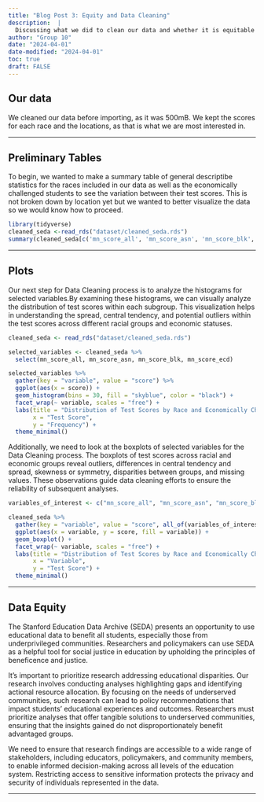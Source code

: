 ```yaml
---
title: "Blog Post 3: Equity and Data Cleaning"
description:  |
  Discussing what we did to clean our data and whether it is equitable
author: "Group 10"
date: "2024-04-01"
date-modified: "2024-04-01"
toc: true
draft: FALSE
---
```


## Our data

We cleaned our data before importing, as it was 500mB. We kept the scores for each race and the locations, as that is what we are most interested in. 

----

## Preliminary Tables

To begin, we wanted to make a summary table of general descriptibe statistics for the races included in our data as well as the economically challenged students to see the variation between their test scores. This is not broken down by location yet but we wanted to better visualize the data so we would know how to proceed.

```r
library(tidyverse)
cleaned_seda <-read_rds("dataset/cleaned_seda.rds")
summary(cleaned_seda[c('mn_score_all', 'mn_score_asn', 'mn_score_blk','mn_score_ecd')])
```

----

## Plots

Our next step for Data Cleaning process is to analyze the histograms for selected variables.By examining these histograms, we can visually analyze the distribution of test scores within each subgroup. This visualization helps in understanding the spread, central tendency, and potential outliers within the test scores across different racial groups and economic statuses.

```r
cleaned_seda <- read_rds("dataset/cleaned_seda.rds")

selected_variables <- cleaned_seda %>%
  select(mn_score_all, mn_score_asn, mn_score_blk, mn_score_ecd)

selected_variables %>%
  gather(key = "variable", value = "score") %>%
  ggplot(aes(x = score)) +
  geom_histogram(bins = 30, fill = "skyblue", color = "black") +
  facet_wrap(~ variable, scales = "free") +
  labs(title = "Distribution of Test Scores by Race and Economically Challenged Status",
       x = "Test Score",
       y = "Frequency") +
  theme_minimal()
```

Additionally, we need to look at the boxplots of selected variables for the Data Cleaning process. The boxplots of test scores across racial and economic groups reveal outliers, differences in central tendency and spread, skewness or symmetry, disparities between groups, and missing values. These observations guide data cleaning efforts to ensure the reliability of subsequent analyses.

```r
variables_of_interest <- c("mn_score_all", "mn_score_asn", "mn_score_blk", "mn_score_ecd")

cleaned_seda %>%
  gather(key = "variable", value = "score", all_of(variables_of_interest)) %>%
  ggplot(aes(x = variable, y = score, fill = variable)) +
  geom_boxplot() +
  facet_wrap(~ variable, scales = "free") +
  labs(title = "Distribution of Test Scores by Race and Economically Challenged Status",
       x = "Variable",
       y = "Test Score") +
  theme_minimal()
```


----

## Data Equity

The Stanford Education Data Archive (SEDA) presents an opportunity to use educational data to benefit all students, especially those from underprivileged communities. Researchers and policymakers can use SEDA as a helpful tool for social justice in education by upholding the principles of beneficence and justice.

It’s important to prioritize research addressing educational disparities. Our research involves conducting analyses highlighting gaps and identifying actional resource allocation. By focusing on the needs of underserved communities, such research can lead to policy recommendations that impact students' educational experiences and outcomes. Researchers must prioritize analyses that offer tangible solutions to underserved communities, ensuring that the insights gained do not disproportionately benefit advantaged groups. 

We need to ensure that research findings are accessible to a wide range of stakeholders, including educators, policymakers, and community members, to enable informed decision-making across all levels of the education system. Restricting access to sensitive information protects the privacy and security of individuals represented in the data.

----
